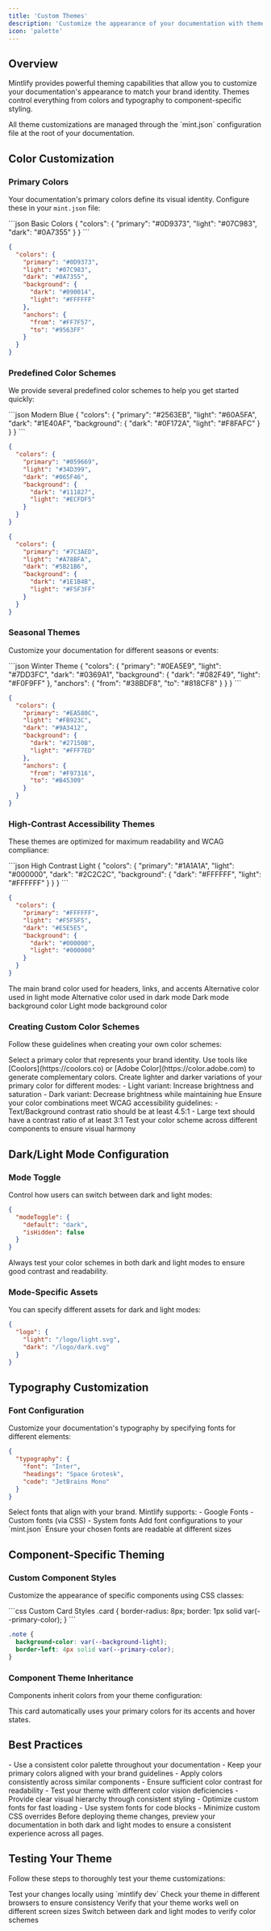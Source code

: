 ```yaml
---
title: 'Custom Themes'
description: 'Customize the appearance of your documentation with themes'
icon: 'palette'
---
```


## Overview

Mintlify provides powerful theming capabilities that allow you to customize your documentation's appearance to match your brand identity. Themes control everything from colors and typography to component-specific styling.

<Note>
  All theme customizations are managed through the `mint.json` configuration file at the root of your documentation.
</Note>

## Color Customization

### Primary Colors

Your documentation's primary colors define its visual identity. Configure these in your `mint.json` file:

<CodeGroup>
```json Basic Colors
{
  "colors": {
    "primary": "#0D9373",
    "light": "#07C983",
    "dark": "#0A7355"
  }
}
```

```json Advanced Colors
{
  "colors": {
    "primary": "#0D9373",
    "light": "#07C983",
    "dark": "#0A7355",
    "background": {
      "dark": "#090014",
      "light": "#FFFFFF"
    },
    "anchors": {
      "from": "#FF7F57",
      "to": "#9563FF"
    }
  }
}
```
</CodeGroup>

### Predefined Color Schemes

We provide several predefined color schemes to help you get started quickly:

<CodeGroup>
```json Modern Blue
{
  "colors": {
    "primary": "#2563EB",
    "light": "#60A5FA",
    "dark": "#1E40AF",
    "background": {
      "dark": "#0F172A",
      "light": "#F8FAFC"
    }
  }
}
```

```json Forest Green
{
  "colors": {
    "primary": "#059669",
    "light": "#34D399",
    "dark": "#065F46",
    "background": {
      "dark": "#111827",
      "light": "#ECFDF5"
    }
  }
}
```

```json Royal Purple
{
  "colors": {
    "primary": "#7C3AED",
    "light": "#A78BFA",
    "dark": "#5B21B6",
    "background": {
      "dark": "#1E1B4B",
      "light": "#F5F3FF"
    }
  }
}
```
</CodeGroup>

### Seasonal Themes

Customize your documentation for different seasons or events:

<CodeGroup>
```json Winter Theme
{
  "colors": {
    "primary": "#0EA5E9",
    "light": "#7DD3FC",
    "dark": "#0369A1",
    "background": {
      "dark": "#082F49",
      "light": "#F0F9FF"
    },
    "anchors": {
      "from": "#38BDF8",
      "to": "#818CF8"
    }
  }
}
```

```json Autumn Theme
{
  "colors": {
    "primary": "#EA580C",
    "light": "#FB923C",
    "dark": "#9A3412",
    "background": {
      "dark": "#27150B",
      "light": "#FFF7ED"
    },
    "anchors": {
      "from": "#F97316",
      "to": "#B45309"
    }
  }
}
```
</CodeGroup>

### High-Contrast Accessibility Themes

These themes are optimized for maximum readability and WCAG compliance:

<CodeGroup>
```json High Contrast Light
{
  "colors": {
    "primary": "#1A1A1A",
    "light": "#000000",
    "dark": "#2C2C2C",
    "background": {
      "dark": "#FFFFFF",
      "light": "#FFFFFF"
    }
  }
}
```

```json High Contrast Dark
{
  "colors": {
    "primary": "#FFFFFF",
    "light": "#F5F5F5",
    "dark": "#E5E5E5",
    "background": {
      "dark": "#000000",
      "light": "#000000"
    }
  }
}
```
</CodeGroup>

<ResponseField name="colors" type="object">
  <Expandable title="Color Options">
    <ResponseField name="primary" type="string" required>
      The main brand color used for headers, links, and accents
    </ResponseField>
    <ResponseField name="light" type="string">
      Alternative color used in light mode
    </ResponseField>
    <ResponseField name="dark" type="string">
      Alternative color used in dark mode
    </ResponseField>
    <ResponseField name="background" type="object">
      <Expandable title="Background Options">
        <ResponseField name="dark" type="string">Dark mode background color</ResponseField>
        <ResponseField name="light" type="string">Light mode background color</ResponseField>
      </Expandable>
    </ResponseField>
  </Expandable>
</ResponseField>

### Creating Custom Color Schemes

Follow these guidelines when creating your own color schemes:

<Steps>
  <Step title="Choose Base Colors">
    Select a primary color that represents your brand identity. Use tools like [Coolors](https://coolors.co) or [Adobe Color](https://color.adobe.com) to generate complementary colors.
  </Step>
  <Step title="Define Light/Dark Variants">
    Create lighter and darker variations of your primary color for different modes:
    - Light variant: Increase brightness and saturation
    - Dark variant: Decrease brightness while maintaining hue
  </Step>
  <Step title="Test Contrast Ratios">
    Ensure your color combinations meet WCAG accessibility guidelines:
    - Text/Background contrast ratio should be at least 4.5:1
    - Large text should have a contrast ratio of at least 3:1
  </Step>
  <Step title="Validate Color Harmony">
    Test your color scheme across different components to ensure visual harmony
  </Step>
</Steps>

## Dark/Light Mode Configuration

### Mode Toggle

Control how users can switch between dark and light modes:

```json
{
  "modeToggle": {
    "default": "dark",
    "isHidden": false
  }
}
```

<Warning>
  Always test your color schemes in both dark and light modes to ensure good contrast and readability.
</Warning>

### Mode-Specific Assets

You can specify different assets for dark and light modes:

```json
{
  "logo": {
    "light": "/logo/light.svg",
    "dark": "/logo/dark.svg"
  }
}
```

## Typography Customization

### Font Configuration

Customize your documentation's typography by specifying fonts for different elements:

```json
{
  "typography": {
    "font": "Inter",
    "headings": "Space Grotesk",
    "code": "JetBrains Mono"
  }
}
```

<Steps>
  <Step title="Choose Your Fonts">
    Select fonts that align with your brand. Mintlify supports:
    - Google Fonts
    - Custom fonts (via CSS)
    - System fonts
  </Step>
  <Step title="Configure Font Settings">
    Add font configurations to your `mint.json`
  </Step>
  <Step title="Test Readability">
    Ensure your chosen fonts are readable at different sizes
  </Step>
</Steps>

## Component-Specific Theming

### Custom Component Styles

Customize the appearance of specific components using CSS classes:

<CodeGroup>
```css Custom Card Styles
.card {
  border-radius: 8px;
  border: 1px solid var(--primary-color);
}
```

```css Custom Note Styles
.note {
  background-color: var(--background-light);
  border-left: 4px solid var(--primary-color);
}
```
</CodeGroup>

### Component Theme Inheritance

Components inherit colors from your theme configuration:

<Card title="Theme Inheritance Example" icon="palette">
  This card automatically uses your primary colors for its accents and hover states.
</Card>

## Best Practices

<AccordionGroup>
  <Accordion title="Maintain Consistency" icon="check">
    - Use a consistent color palette throughout your documentation
    - Keep your primary colors aligned with your brand guidelines
    - Apply colors consistently across similar components
  </Accordion>

  <Accordion title="Accessibility Considerations" icon="universal-access">
    - Ensure sufficient color contrast for readability
    - Test your theme with different color vision deficiencies
    - Provide clear visual hierarchy through consistent styling
  </Accordion>

  <Accordion title="Performance Tips" icon="bolt">
    - Optimize custom fonts for fast loading
    - Use system fonts for code blocks
    - Minimize custom CSS overrides
  </Accordion>
</AccordionGroup>

<Tip>
  Before deploying theme changes, preview your documentation in both dark and light modes to ensure a consistent experience across all pages.
</Tip>

## Testing Your Theme

Follow these steps to thoroughly test your theme customizations:

<Steps>
  <Step title="Local Preview">
    Test your changes locally using `mintlify dev`
  </Step>
  <Step title="Cross-Browser Testing">
    Check your theme in different browsers to ensure consistency
  </Step>
  <Step title="Mobile Responsiveness">
    Verify that your theme works well on different screen sizes
  </Step>
  <Step title="Mode Testing">
    Switch between dark and light modes to verify color schemes
  </Step>
</Steps>